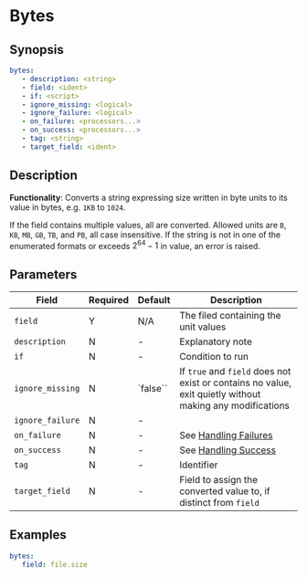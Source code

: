 # Bytes

## Synopsis

```yaml {3}
bytes:
   - description: <string>
   - field: <ident>
   - if: <script>
   - ignore_missing: <logical>
   - ignore_failure: <logical>
   - on_failure: <processors...>
   - on_success: <processors...>
   - tag: <string>
   - target_field: <ident>
```

## Description

**Functionality**: Converts a string expressing size written in byte units to its value in bytes, e.g. `1KB` to `1024`.

If the field contains multiple values, all are converted. Allowed units are `B`, `KB`, `MB`, `GB`, `TB`, and `PB`, all case insensitive. If the string is not in one of the enumerated formats or exceeds $2^{64}-1$ in value, an error is raised.

## Parameters

|Field|Required|Default|Description|
|---|---|---|---|
|`field`|Y|N/A|The filed containing the unit values|
|`description`|N|-|Explanatory note|
|`if`|N|-|Condition to run|
|`ignore_missing`|N|`false``|If `true` and `field` does not exist or contains no value, exit quietly without making any modifications|
|`ignore_failure`|N|-||
|`on_failure`|N|-|See [Handling Failures](../handling-failures.mdx)|
|`on_success`|N|-|See [Handling Success](../handling-success.mdx)|
|`tag`|N|-|Identifier|
|`target_field`|N|-|Field to assign the converted value to, if distinct from `field`|

## Examples

```yaml
bytes:
   field: file.size
```
